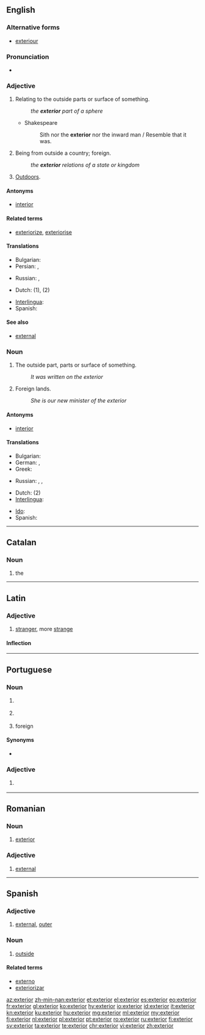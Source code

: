 ==English==

===Alternative forms===
* [[exteriour]] {{qualifier|obsolete}}

===Pronunciation===
* {{rhymes|ɪəriə(r)}}

===Adjective===
{{en-adj|-}}

# Relating to the outside parts or surface of something.
#: ''the '''exterior''' part of a sphere''
#* Shakespeare
#*: Sith nor the '''exterior''' nor the inward man / Resemble that it was.
# Being from outside a country; foreign.
#: ''the '''exterior''' relations of a state or kingdom''
# [[outdoors|Outdoors]].

====Antonyms====
* [[interior]]

====Related terms====
* [[exteriorize]], [[exteriorise]]

====Translations====
{{trans-top|relating to the outside parts or surface}}
* Bulgarian: {{t+|bg|външен}}
* Persian: {{t+|fa|بیرون|tr=birun|sc=fa-Arab}}, {{t+|fa|خارج|tr=xârej|sc=fa-Arab}}
{{trans-mid}}
* Russian: {{t+|ru|внешний|tr=vnéšnij|sc=Cyrl}}, {{t+|ru|наружный|tr=narúžnyj|sc=Cyrl}}
{{trans-bottom}}

{{trans-see|being from outside a country|foreign}}

{{trans-see|external}}

{{trans-see|outer}}

{{checktrans-top}}
* Dutch: {{t+|nl|uitwendig}} (1), {{t+|nl|buitenlands}} (2)
{{trans-mid}}
* [[Interlingua]]: {{t|ia|exterior}}
* Spanish: {{t+|es|exterior}}
{{trans-bottom}}

====See also====
* [[external]]

===Noun===
{{en-noun}}

# The outside part, parts or surface of something.
#: ''It was written on the exterior''
# Foreign lands.
#: ''She is our new minister of the exterior''

====Antonyms====
* [[interior]]

====Translations====
{{trans-top|The outside part}}
* Bulgarian: {{t+|bg|външност|f}}
* German: {{t|de|Äußeres|n}}, {{t+|de|Außenseite|f}}
* Greek: {{t+|el|εξωτερικό|n|tr=exoterikó|sc=Grek}}
{{trans-mid}}
* Russian: {{t+|ru|экстерьер|m|tr=ekstɛrʹjér|sc=Cyrl}}, {{t|ru|наружная часть|f|tr=narúžnaja častʹ|sc=Cyrl}}, {{t|ru|внешняя часть|f|tr=vnéšnjaja častʹ|sc=Cyrl}}
{{trans-bottom}}
{{checktrans-top}}
* Dutch: {{t+|nl|buitenland|n}} (2)
* [[Interlingua]]: {{t|ia|exterior}}
{{trans-mid}}
* [[Ido]]: {{t+|io|exterajo}}
* Spanish: {{t+|es|exterior}}
{{trans-bottom}}

----

==Catalan==

===Noun===
{{ca-noun|m}}

# the {{l|en|exterior}}

----

==Latin==

===Adjective===
{{head|la|adjective form|comparative of|exter|cat=adjective comparative forms}}

# [[stranger]], more [[strange]]

====Inflection====
{{la-decl-3rd-comp|exter}}

----

==Portuguese==

===Noun===
{{pt-noun|m}}

# {{l/en|outside}} {{gloss|outer surface}}
# {{l/en|outside}} {{gloss|the space beyond some limit or boundary}}
# foreign {{l/en|country|countries}}

====Synonyms====
* {{sense|outer surface}} {{l/pt|lado de fora}}

===Adjective===
{{pt-adj|exterio|r}}

# {{l/en|exterior}} {{gloss|located in the outside}}

----

==Romanian==

===Noun===
{{ro-noun|n|exterioare}}

# [[#English|exterior]]

===Adjective===
{{ro-adj}} {{g|m|n}}

# [[external]]

----

==Spanish==

===Adjective===
{{es-adj|pl=exteriores}}

# [[external]], [[outer]]

===Noun===
{{es-noun|m|es}}

# [[outside]]

====Related terms====
* [[externo]]
* [[exteriorizar]]

[[az:exterior]]
[[zh-min-nan:exterior]]
[[et:exterior]]
[[el:exterior]]
[[es:exterior]]
[[eo:exterior]]
[[fr:exterior]]
[[gl:exterior]]
[[ko:exterior]]
[[hy:exterior]]
[[io:exterior]]
[[id:exterior]]
[[it:exterior]]
[[kn:exterior]]
[[ku:exterior]]
[[hu:exterior]]
[[mg:exterior]]
[[ml:exterior]]
[[my:exterior]]
[[fj:exterior]]
[[nl:exterior]]
[[pl:exterior]]
[[pt:exterior]]
[[ro:exterior]]
[[ru:exterior]]
[[fi:exterior]]
[[sv:exterior]]
[[ta:exterior]]
[[te:exterior]]
[[chr:exterior]]
[[vi:exterior]]
[[zh:exterior]]